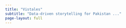 ```yaml
---
title: "Vistales"
subtitle: "Data-driven storytelling for Pakistan ..."
page-layout: full
---
```


<style>
body{
  background-image: url("image.png");
  background-size: 100% 100%;
  background-repeat: no-repeat;
}

</style>
